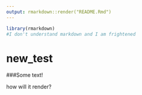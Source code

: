 ```yaml
---
output: rmarkdown::render("README.Rmd") 
---
```



```r
library(rmarkdown)
#I don't understand markdown and I am frightened
```

# new_test
###Some text!

how will it render?



